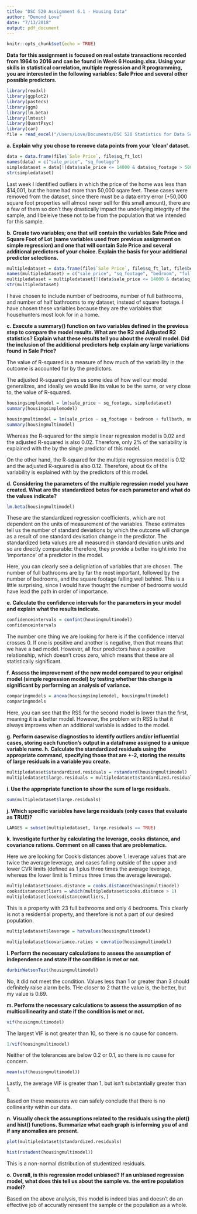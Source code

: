 ```yaml
---
title: "DSC 520 Assignment 6.1 - Housing Data"
author: "Demond Love"
date: "7/13/2018"
output: pdf_document
---
```


```r
knitr::opts_chunk$set(echo = TRUE)
```

**Data for this assignment is focused on real estate transactions recorded from 1964 to 2016 and can be found in Week 6 Housing.xlsx. Using your skills in statistical correlation, multiple regression and R programming, you are interested in the following variables: Sale Price and several other possible predictors.**
```r
library(readxl)
library(ggplot2)
library(pastecs)
library(ggm)
library(lm.beta)
library(lmtest)
library(QuantPsyc)
library(car)
file = read_excel("/Users/Love/Documents/DSC 520 Statistics for Data Science/Week 6 DSC 520/week-6-housing.xlsx") 
```

**a.	Explain why you chose to remove data points from your ‘clean’ dataset.**
```r
data = data.frame(file$`Sale Price`, file$sq_ft_lot)
names(data) = c("sale_price", "sq_footage")
simpledataset = data[!(data$sale_price <= 14000 & data$sq_footage > 50000),]
str(simpledataset)
```

Last week I identified outliers in which the price of the home was less than $14,001, but the home had more than 50,000 sqare feet. These cases were removed from the dataset, since there must be a data entry error (+50,000 square foot properties will almost never sell for this small amount), there are a few of them so don't they drastically impact the underlying integrity of the sample, and I beleive these not to be from the population
that we intended for this sample.

**b.	Create two variables; one that will contain the variables Sale Price and Square Foot of Lot (same variables used from previous assignment on simple regression) and one that will contain Sale Price and several additional predictors of your choice. Explain the basis for your additional predictor selections.**
```r
multipledataset = data.frame(file$`Sale Price`, file$sq_ft_lot, file$bedrooms, file$bath_full_count)
names(multipledataset) = c("sale_price", "sq_footage", "bedroom", "fullbath")
multipledataset = multipledataset[!(data$sale_price <= 14000 & data$sq_footage > 50000),]
str(multipledataset)
```

I have chosen to include number of bedrooms, number of full bathrooms, and number of half bathrooms to my dataset, instead of square footage. I have chosen these variables because they are the variables that househunters most look for in a home.

**c.	Execute a summary() function on two variables defined in the previous step to compare the model results. What are the R2 and Adjusted R2 statistics? Explain what these results tell you about the overall model. Did the inclusion of the additional predictors help explain any large variations found in Sale Price?**

The value of R-squared is a measure of how much of the variability in the outcome is accounted for by the predictors. 

The adjusted R-squared gives us some idea of how well our model generalizes, and ideally we would like its value to be the same, or very close to, the value of R-squared.
```r
housingsimplemodel = lm(sale_price ~ sq_footage, simpledataset)
summary(housingsimplemodel)
```

```r
housingmultimodel = lm(sale_price ~ sq_footage + bedroom + fullbath, multipledataset)
summary(housingmultimodel)
```

Whereas the R-squared for the simple linear regression model is 0.02 and the adjusted R-squared is also 0.02. Therefore, only 2% of the variability is explained with the by the single predictor of this model.


On the other hand, the R-squared for the multiple regression model is 0.12 and the adjusted R-squared is also 0.12. Therefore, about 6x of the variability is explained with by the predictors of this model.

**d.	Considering the parameters of the multiple regression model you have created. What are the standardized betas for each parameter and what do the values indicate?**
```r
lm.beta(housingmultimodel)
```
These are the standardized regression coefficients, which are not dependent on the units of measurement of the variables. These estimates tell us the number of standard deviations by which the outcome will change as a result of one standard devisation change in the predictor. The standardized beta values are all measured in standard deviation units and so are directly comparable: therefore, they provide a better insight into the 'importance' of a predictor in the model.


Here, you can clearly see a deligniation of variables that are chosen. The number of full bathrooms are by far the most important, followed by the number of bedrooms, and the square footage falling well behind. This is a little surprising, since I would have thought the number of bedrooms would have lead the path in order of importance.


**e.	Calculate the confidence intervals for the parameters in your model and explain what the results indicate.**
```r
confidenceintervals = confint(housingmultimodel)
confidenceintervals
```
The number one thing we are looking for here is if the confidence interval crosses 0. If one is positive and another is negative, then that means that we have a bad model. However, all four predictors have a positive relationship, which doesn't cross zero, which means that these are all statistically significant.


**f.	Assess the improvement of the new model compared to your original model (simple regression model) by testing whether this change is significant by performing an analysis of variance.**
```r
comparingmodels = anova(housingsimplemodel, housingmultimodel)
comparingmodels
```
Here, you can see that the RSS for the second model is lower than the first, meaning it is a better model. However, the problem with RSS is that it always improves when an additional variable is added to the model.

**g.	Perform casewise diagnostics to identify outliers and/or influential cases, storing each function's output in a dataframe assigned to a unique variable name. h.	Calculate the standardized residuals using the appropriate command, specifying those that are +-2, storing the results of large residuals in a variable you create.**
```r
multipledataset$standardized.residuals = rstandard(housingmultimodel)
multipledataset$large.residuals = multipledataset$standardized.residuals > 2 | multipledataset$standardized.residuals < -2
```

**i.	Use the appropriate function to show the sum of large residuals.**
```r
sum(multipledataset$large.residuals)
```

**j.	Which specific variables have large residuals (only cases that evaluate as TRUE)?**
```r
LARGES = subset(multipledataset, large.residuals == TRUE)
```

**k.	Investigate further by calculating the leverage, cooks distance, and covariance rations. Comment on all cases that are problematics.**

Here we are looking for Cook's distances above 1, leverage values that are twice the average leverage, and cases falling outside of the upper and lower CVR limits (defined as 1 plus three times the average leverage, whereas the lower limit is 1 minus three times the average leverage).

```r
multipledataset$cooks.distance = cooks.distance(housingmultimodel)
cooksdistanceoutliers = which(multipledataset$cooks.distance > 1)
multipledataset[cooksdistanceoutliers,]
```
This is a property with 23 full bathrooms and only 4 bedrooms. This clearly is not a residential property, and therefore is not a part of our desired population.

```r
multipledataset$leverage = hatvalues(housingmultimodel)
```
```r
multipledataset$covariance.ratios = covratio(housingmultimodel)
```


**l.	Perform the necessary calculations to assess the assumption of independence and state if the condition is met or not.**
```r
durbinWatsonTest(housingmultimodel)
```
No, it did not meet the condition. Values less than 1 or greater than 3 should definitely raise alarm bells. THe closer to 2 that the value is, the better, but my value is 0.69.

**m.	Perform the necessary calculations to assess the assumption of no multicollinearity and state if the condition is met or not.**
```r
vif(housingmultimodel)
```
The largest VIF is not greater than 10, so there is no cause for concern.

```r
1/vif(housingmultimodel)
```
Neither of the tolerances are below 0.2 or 0.1, so there is no cause for concern.

```r
mean(vif(housingmultimodel))
```
Lastly, the average VIF is greater than 1, but isn't substantially greater than 1.

Based on these measures we can safely conclude that there is no collinearity within our data.

**n.	Visually check the assumptions related to the residuals using the plot() and hist() functions. Summarize what each graph is informing you of and if any anomalies are present.**
```r
plot(multipledataset$standardized.residuals)
```


```r
hist(rstudent(housingmultimodel))
```
This is a non-normal distribution of studentized residuals.

**o.	Overall, is this regression model unbiased? If an unbiased regression model, what does this tell us about the sample vs. the entire population model?**

Based on the above analysis, this model is indeed bias and doesn't do an effective job of accuratly reresent the sample or the population as a whole.
